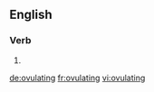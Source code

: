 ==English==

===Verb===
{{head|en}}

# {{present participle of|ovulate|lang=en}}

[[de:ovulating]]
[[fr:ovulating]]
[[vi:ovulating]]